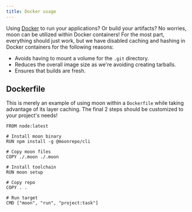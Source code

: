 ```yaml
---
title: Docker usage
---
```


Using [Docker](https://www.docker.com/) to run your applications? Or build your artifacts? No
worries, moon can be utilized within Docker containers! For the most part, everything should just
work, but we have disabled caching and hashing in Docker containers for the following reasons:

- Avoids having to mount a volume for the `.git` directory.
- Reduces the overall image size as we're avoiding creating tarballs.
- Ensures that builds are fresh.

## Dockerfile

This is merely an example of using moon within a `Dockerfile` while taking advantage of its layer
caching. The final 2 steps should be customized to your project's needs!

```docker
FROM node:latest

# Install moon binary
RUN npm install -g @moonrepo/cli

# Copy moon files
COPY ./.moon ./.moon

# Install toolchain
RUN moon setup

# Copy repo
COPY . .

# Run target
CMD ["moon", "run", "project:task"]
```
